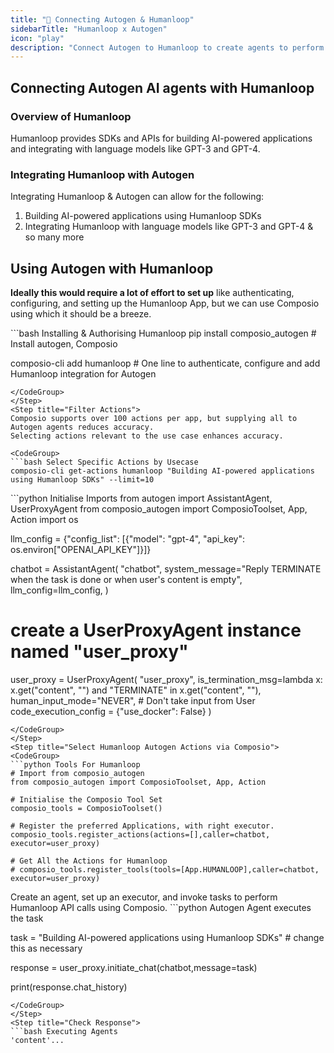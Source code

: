 ```yaml
---
title: "🚀 Connecting Autogen & Humanloop"
sidebarTitle: "Humanloop x Autogen"
icon: "play"
description: "Connect Autogen to Humanloop to create agents to perform tasks using natural language"
---
```


## Connecting Autogen AI agents with Humanloop

### Overview of Humanloop

Humanloop provides SDKs and APIs for building AI-powered applications and integrating with language models like GPT-3 and GPT-4.

### Integrating Humanloop with Autogen

Integrating Humanloop & Autogen can allow for the following:

1. Building AI-powered applications using Humanloop SDKs
2. Integrating Humanloop with language models like GPT-3 and GPT-4
& so many more

## Using Autogen with Humanloop

<Steps>
<Step title="Setting Up the Environment">

**Ideally this would require a lot of effort to set up** like authenticating, configuring, and setting up the Humanloop App, but we can use Composio using which it should be a breeze.

<CodeGroup>
```bash Installing & Authorising Humanloop
pip install composio_autogen # Install autogen, Composio 

composio-cli add humanloop # One line to authenticate, configure and add Humanloop integration for Autogen
```
</CodeGroup>
</Step>
<Step title="Filter Actions">
Composio supports over 100 actions per app, but supplying all to Autogen agents reduces accuracy.
Selecting actions relevant to the use case enhances accuracy.

<CodeGroup>
```bash Select Specific Actions by Usecase
composio-cli get-actions humanloop "Building AI-powered applications using Humanloop SDKs" --limit=10
```
</CodeGroup>

</Step>
<Step title="Import Base Packages">

<CodeGroup>
```python Initialise Imports
from autogen import AssistantAgent, UserProxyAgent
from composio_autogen import ComposioToolset, App, Action
import os

llm_config = {"config_list": [{"model": "gpt-4", "api_key": os.environ["OPENAI_API_KEY"]}]}

chatbot = AssistantAgent(
    "chatbot",
    system_message="Reply TERMINATE when the task is done or when user's content is empty",
    llm_config=llm_config,
)

# create a UserProxyAgent instance named "user_proxy"
user_proxy = UserProxyAgent(
    "user_proxy",
    is_termination_msg=lambda x: x.get("content", "") and "TERMINATE" in x.get("content", ""),
    human_input_mode="NEVER", # Don't take input from User
    code_execution_config = {"use_docker": False}
)
```
</CodeGroup>
</Step>
<Step title="Select Humanloop Autogen Actions via Composio">
<CodeGroup>
```python Tools For Humanloop
# Import from composio_autogen
from composio_autogen import ComposioToolset, App, Action

# Initialise the Composio Tool Set
composio_tools = ComposioToolset()

# Register the preferred Applications, with right executor. 
composio_tools.register_actions(actions=[],caller=chatbot, executor=user_proxy)

# Get All the Actions for Humanloop
# composio_tools.register_tools(tools=[App.HUMANLOOP],caller=chatbot, executor=user_proxy) 
```
</CodeGroup>
</Step>
<Step title="Execute the Agent">
Create an agent, set up an executor, and invoke tasks to perform Humanloop API calls using Composio. 
<CodeGroup>
```python Autogen Agent executes the task

task = "Building AI-powered applications using Humanloop SDKs" # change this as necessary

response = user_proxy.initiate_chat(chatbot,message=task)

print(response.chat_history)
```
</CodeGroup>
</Step>
<Step title="Check Response">
```bash Executing Agents
'content'...
```
</Step>
</Steps>
